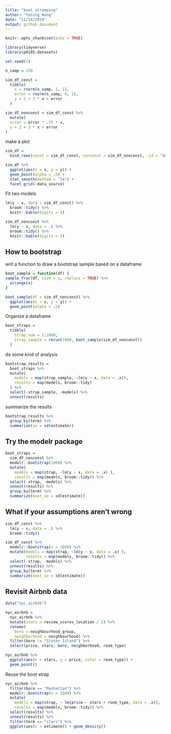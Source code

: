 ```yaml
---
title: "boot stramping"
author: "Yuning Wang"
date: "11/14/2019"
output: github_document
---
```


```r
knitr::opts_chunk$set(echo = TRUE)

library(tidyverse)
library(p8105.datasets)

set.seed(1)
```




```r
n_samp = 250

sim_df_const = 
  tibble(
    x = rnorm(n_samp, 1, 1),
    error = rnorm(n_samp, 0, 1),
    y = 2 + 3 * x + error
  )

sim_df_nonconst = sim_df_const %>% 
  mutate(
  error = error * .75 * x,
  y = 2 + 3 * x + error
)
```

make a plot

```r
sim_df = 
  bind_rows(const = sim_df_const, nonconst = sim_df_nonconst, .id = "data_source") 

sim_df %>% 
  ggplot(aes(x = x, y = y)) + 
  geom_point(alpha = .5) +
  stat_smooth(method = "lm") +
  facet_grid(~data_source) 
```

Fit two models

```r
lm(y ~ x, data = sim_df_const) %>% 
  broom::tidy() %>% 
  knitr::kable(digits = 3)

sim_df_nonconst %>% 
  lm(y ~ x, data = .) %>% 
  broom::tidy() %>% 
  knitr::kable(digits = 3)
```


## How to bootstrap

writ a function to draw a bootstrap sample based on a dataframe

```r
boot_sample = function(df) {
sample_frac(df, size = 1, replace = TRUE) %>% 
  arrange(x)
}
```

```r
boot_sample(df = sim_df_nonconst) %>% 
  ggplot(aes(x = x, y = y)) +
  geom_point(alpha = .5)
```

Organize a dataframe

```r
boot_straps = 
  tibble(
    strap_num = 1:1000,
    strap_sample = rerun(1000, boot_sample(sim_df_nonconst))
  )
```

do some kind of analysis

```r
bootstrap_results = 
  boot_straps %>% 
  mutate(
    models = map(strap_sample, ~lm(y ~ x, data = .x)),
    results = map(models, broom::tidy)
  ) %>% 
  select(-strap_sample, -models) %>% 
  unnest(results)
```

summarize the results

```r
bootstrap_results %>% 
  group_by(term) %>% 
  summarize(se = sd(estimate))
```

## Try the modelr package

```r
boot_straps = 
  sim_df_nonconst %>% 
  modelr::bootstrap(1000) %>% 
  mutate(
    models = map(strap, ~lm(y ~ x, data = .x) ),
    results = map(models, broom::tidy)) %>% 
  select(-strap, -models) %>% 
  unnest(results) %>% 
  group_by(term) %>% 
  summarize(boot_se = sd(estimate))
```



## What if your assumptions aren't wrong

```r
sim_df_const %>% 
  lm(y ~ x, data = .) %>% 
  broom::tidy()

sim_df_const %>% 
  modelr::bootstrap(n = 1000) %>% 
  mutate(models = map(strap, ~lm(y ~ x, data = .x) ),
         results = map(models, broom::tidy)) %>% 
  select(-strap, -models) %>% 
  unnest(results) %>% 
  group_by(term) %>% 
  summarize(boot_se = sd(estimate))
```

## Revisit Airbnb data

```r
data("nyc_airbnb")

nyc_airbnb = 
  nyc_airbnb %>% 
  mutate(stars = review_scores_location / 2) %>% 
  rename(
    boro = neighbourhood_group,
    neighborhood = neighbourhood) %>% 
  filter(boro != "Staten Island") %>% 
  select(price, stars, boro, neighborhood, room_type)
```

```r
nyc_airbnb %>% 
  ggplot(aes(x = stars, y = price, color = room_type)) + 
  geom_point() 
```

Reuse the boot strap

```r
nyc_airbnb %>% 
  filter(boro == "Manhattan") %>% 
  modelr::bootstrap(n = 1000) %>% 
  mutate(
    models = map(strap, ~ lm(price ~ stars + room_type, data = .x)),
    results = map(models, broom::tidy)) %>% 
  select(results) %>% 
  unnest(results) %>% 
  filter(term == "stars") %>% 
  ggplot(aes(x = estimate)) + geom_density()


```








